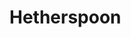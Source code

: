 
# Hetherspoon
<ProjectDetails
  region="Westerlands"
  house="House Hetherspoon"
  type="Keep"
  status="Completed"
  warp="/warp hetherspoon"
  projectLead="jMp007"
  dateStarted="2014-10-12T07:00:00+00:00"
  dateCompleted="2014-10-12T07:00:00+00:00"
/>
